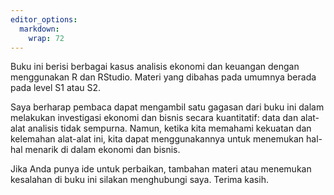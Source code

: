 ```yaml
---
editor_options: 
  markdown: 
    wrap: 72
---
```


Buku ini berisi berbagai kasus analisis ekonomi dan keuangan dengan menggunakan R dan RStudio. Materi yang dibahas pada umumnya berada pada level S1 atau S2. 

Saya berharap pembaca dapat mengambil satu gagasan dari buku ini dalam melakukan investigasi ekonomi dan bisnis secara kuantitatif: data dan alat-alat analisis tidak sempurna. Namun, ketika kita memahami kekuatan dan kelemahan alat-alat ini, kita dapat menggunakannya untuk menemukan hal-hal menarik di dalam ekonomi dan bisnis.

Jika Anda punya ide untuk perbaikan, tambahan materi atau menemukan kesalahan di buku ini silakan menghubungi saya. Terima kasih.

